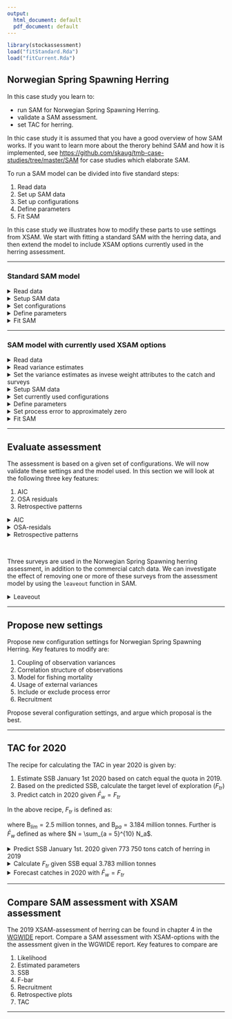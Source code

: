 ```yaml
---
output:
  html_document: default
  pdf_document: default
---
```

```r
library(stockassessment)
load("fitStandard.Rda")
load("fitCurrent.Rda")
```


## **Norwegian Spring Spawning Herring** 
In this case study you learn to:

* run SAM for Norwegian Spring Spawning Herring.
* validate a SAM assessment.
* set TAC for herring.

In thic case study it is assumed that you have a good overview of how SAM works. If you want to learn more about the therory behind SAM and how it is implemented, see [https://github.com/skaug/tmb-case-studies/tree/master/SAM](https://github.com/skaug/tmb-case-studies/tree/master/SAM) for case studies which elaborate SAM. 


To run a SAM model can be divided into five standard steps:

1. Read data
2. Set up SAM data
3. Set up configurations
4. Define parameters
5. Fit SAM

In this case study we illustrates how to modify these parts to use settings from XSAM. We start with fitting a standard SAM with the herring data, and then extend the model to include XSAM options currently used in the herring assessment. 

***
### Standard SAM model

<details>  
  <summary>Read data</summary>
```r
  cn<-read.ices("data/Herring/cn.dat")
  cw<-read.ices("data/Herring/cw.dat")
  dw<-read.ices("data/Herring/dw.dat")
  lf<-read.ices("data/Herring/lf.dat")
  lw<-read.ices("data/Herring/lw.dat")
  mo<-read.ices("data/Herring/mo.dat")
  nm<-read.ices("data/Herring/nm.dat")
  pf<-read.ices("data/Herring/pf.dat")
  pm<-read.ices("data/Herring/pm.dat")
  sw<-read.ices("data/Herring/sw.dat")
  surveys<-read.ices("data/Herring/survey.dat")
```
</details>

<details>  
  <summary>Setup SAM data</summary>
```r
  dat<-setup.sam.data(surveys=surveys,
                      residual.fleet=cn, 
                      prop.mature=mo, 
                      stock.mean.weight=sw, 
                      catch.mean.weight=cw, 
                      dis.mean.weight=dw, 
                      land.mean.weight=lw,
                      prop.f=pf, 
                      prop.m=pm, 
                      natural.mortality=nm, 
                      land.frac=lf)
```
</details>

<details>  
  <summary>Set configurations</summary>
```r
  conf = loadConf(dat,"scripts/Herring/confStandard.cfg")
```
  <em>Note: Use almost the default settings, we will later encounter some convergence issues if we use the default settings.</em>
</details>

<details>  
  <summary>Define parameters</summary>
```r
  par<-defpar(dat,conf)
```
</details>

<details>  
  <summary>Fit SAM</summary>
```r
  fitStandard<-sam.fit(dat,conf,par)
```
</details>


***

### SAM model with currently used XSAM options
<details>  
  <summary>Read data</summary>
```r
  cn<-read.ices("data/herring/cn.dat")
  cw<-read.ices("data/herring/cw.dat")
  dw<-read.ices("data/herring/dw.dat")
  lf<-read.ices("data/herring/lf.dat")
  lw<-read.ices("data/herring/lw.dat")
  mo<-read.ices("data/herring/mo.dat")
  nm<-read.ices("data/herring/nm.dat")
  pf<-read.ices("data/herring/pf.dat")
  pm<-read.ices("data/herring/pm.dat")
  sw<-read.ices("data/herring/sw.dat")
  surveys<-read.ices("data/herring/survey.dat")
```
</details>

<details>  
  <summary>Read variance estimates</summary>
```r
  varC = as.matrix(read.table("data/herring/varC.txt", sep = " "))
  varS1 = as.matrix(read.table("data/herring/varS1.txt", sep = " "))
  varS2 = as.matrix(read.table("data/herring/varS2.txt", sep = " "))
  varS3 = as.matrix(read.table("data/herring/varS3.txt", sep = " "))
```
  <em>Note: The external variance estimates are in this case study smoothed with the formula $v_{a,y} = \alpha \mu_{a,y}^\beta$, where $\alpha$ and $\beta$ are estimated outside of the assessment model and $\mu$ are the corresponding observations. </em>
</details>

<details>  
  <summary>Set the variance estimates as invese weight attributes to the catch and surveys</summary>
```r
  attributes(cn)$weight = 1/(varC)
  attributes(surveys[[1]])$weight = 1/(varS1)
  attributes(surveys[[2]])$weight = 1/(varS2)
  attributes(surveys[[3]])$weight = 1/(varS3)
```
</details>

<details>  
  <summary>Setup SAM data</summary>
```r
  dat<-setup.sam.data(surveys=surveys,
                      residual.fleet=cn, 
                      prop.mature=mo, 
                      stock.mean.weight=sw, 
                      catch.mean.weight=cw, 
                      dis.mean.weight=dw, 
                      land.mean.weight=lw,
                      prop.f=pf, 
                      prop.m=pm, 
                      natural.mortality=nm, 
                      land.frac=lf)
```
  <em>Note: The external variance estimates are now included in `dat$weigth`. When we later fit SAM, the model will use these variance estimates when weighting the data sources.</em>
</details>

<details>  
  <summary>Set currently used configurations</summary>
```r
  conf<-loadConf(dat,"scripts/herring/model.cfg", patch=TRUE)
```
  <em>Note: Key features here are `corFlag`, `stockRecruitmentModelCode` and `keyVarObs`. Make sure you understand how these settings are used to define the model. </em>
</details>

<details>  
  <summary>Define parameters</summary>
```r
  par<-defpar(dat,conf)
```
</details>

<details>  
  <summary>Set process error to approximately zero</summary>
```r
  par$logSdLogN = c(-0.35,-6)
  map = list(logSdLogN = as.factor(c(0,NA)))
```
  <em>Note: The `map` variable informs `sam.fit` that the process error are to be kept to its initial value, which is approximately zero.</em>
</details>

<details>  
  <summary>Fit SAM</summary>
```r
  fitCurrent<-sam.fit(dat,conf,par,map = map)
```
</details>


***
## Evaluate assessment
The assessment is based on a given set of configurations. We will now validate these settings and the model used. In this section we will look at the following three key features:

1. AIC
2. OSA residuals
3. Retrospective patterns

<details>  
  <summary>AIC</summary>
```r
  AIC(fitStandard, fitCurrent)
```
  <em>Note: The standard used settings give much lower AIC, meaning that the model fits data significantly better.</em>
</details>

<details>  
  <summary>OSA-residals</summary>
```r
  resStandard = residuals(fitStandard) 
  resCurrent = residuals(fitCurrent)  
  plot(resStandard)
  plot(resCurrent)
```
  <em>Note: It is less structure in the OSA residuals when using the standard settings, which indicates that the standard settings are more appropopriate.</em>
    ![](resStandard.png)
    ![](resCurrent.png)



</details>

<details>  
  <summary>Retrospective patterns</summary>
```r
  retroStandard = retro(fitStandard,year = 7) 
  retroCurrent = retro(fitCurrent,year = 7)
  plot(retroStandard)
  plot(retroCurrent)
```
  <em>Note: It is less retrospective patterns when using the standard settings, which indicates that the standard settings are more appropopriate.</em>
    ![](retroStandard.png)
    <br>
    <br>
    <br>

    ![](retroCurrent.png)

</details>


<br> 

Three surveys are used in the Norwegian Spring Spawning herring assessment, in addition to the commercial catch data. We can investigate the effect of removing one or more of these surveys from the assessment model by using the `leaveout` function in SAM.

<details>  
  <summary>Leaveout</summary>
```r
  leavoutStandard= leaveout(fitStandard)
  plot(leavoutStandard)
```
  <em>Note: Survey `FeedingareasintheNorwegianSeainMay` seems to be the survey with most information.</em>
    ![](leaveoutStandard.png)

</details>

***

## Propose new settings


Propose new configuration settings for Norwegian Spring Spawning Herring. Key features to modify are:

1. Coupling of observation variances
2. Correlation structure of observations
3. Model for fishing mortality
4. Usage of external variances
5. Include or exclude process error
6. Recruitment


Propose several configuration settings, and argue which proposal is the best. 


***

## TAC for 2020

The recipe for calculating the TAC in year 2020 is given by:

 1. Estimate SSB January 1st 2020 based on catch equal the quota in 2019.
 2. Based on the predicted SSB, calculate the target level of exploration ($F_{tr}$)
 3. Predict catch in 2020 given $\bar{ F}_w = F_{tr}$

In the above recipe, $F_{tr}$ is defined as: 

\begin{align}
  F_{tr}=
  \begin{cases}
  0.05 ,& \text{if } \text{SSB} \leq B_{lim}  \\
  0.14- 0.09\frac{B_{pa} - \text{SSB}}{B_{pa}-\text{B}_{lim}} ,& \text{if } \text{B}_{lim} < \text{SSB} \leq B_{pa}  \\
  0.14 ,& \text{if } \text{B}_{pa} < \text{SSB,}
  \end{cases}
\end{align}
where $\text{B}_{lim} = 2.5$ million tonnes, and $\text{B}_{pa} = 3.184$ million tonnes. Further is $\bar{F}_w$ defined as 
\begin{align*}
\bar{F}_w = \sum_{a = 5}^{10} F_a\frac{N_a}{N},
\end{align*}
where $N = \sum_{a = 5}^{10} N_a$.



<details>  
  <summary>Predict SSB January 1st. 2020 given 773 750 tons catch of herring in 2019</summary>
```r
  set.seed(12345)
  forecast(fitCurrent,catchval.exact = c(773.750,0))
```
We predict the SSB to be approximately 3.783 million tonnes in 1st january 2020.
</details>

<details>  
  <summary>Calculate $F_{tr}$ given SSB equal 3.783 million tonnes</summary>
By using the target level of exploration formula above, we want to target the fishing mortalty to $F_{tr} =  0.14$ in 2020.
</details>


<details>  
  <summary>Forecast catches in 2020 with $\bar F_w = F_{tr}$</summary>
```r
  set.seed(12345)
forecast(fitCurrent,catchval.exact = c(773.750,NA,NA),fBarW = c(NA,0.14,0.14),nosim = 1000,ave.years = c(2016,2017,2018)) 
```
Estimated catch in 2020 is 530 000 tonnes, which is the advised TAC. 

<em>Note: Currently we need to use a development version of SAM to forecast with conditioned weighted F. The development version can be installed by typing
```r
  devtools::install_github("fishfollower/SAM/stockassessment",ref = "forecastWeightedF")
```
</em>

</details>

***

## Compare SAM assessment with XSAM assessment

The 2019 XSAM-assessment of  herring can be found in chapter 4 in the  [WGWIDE](http://www.ices.dk/sites/pub/Publication%20Reports/Expert%20Group%20Report/Fisheries%20Resources%20Steering%20Group/2019/WGWIDE/01%20WGWIDE%20Report%202019.pdf) report. Compare a SAM assessment with XSAM-options with the the assessment given in the WGWIDE report. Key features to compare are

1.  Likelihood
2.  Estimated parameters
3.  SSB
4.  F-bar
5.  Recruitment
6.  Retrospective plots
7.  TAC

***


